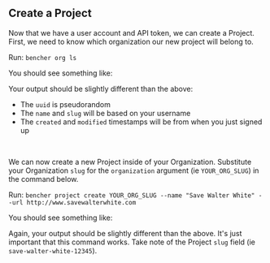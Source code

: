 
## Create a Project

Now that we have a user account and API token, we can create a Project.
First, we need to know which organization our new project will belong to.

Run: `bencher org ls`

You should see something like:

<QSOrgLsOutput />

Your output should be slightly different than the above:
- The `uuid` is pseudorandom
- The `name` and `slug` will be based on your username
- The `created` and `modified` timestamps will be from when you just signed up

<br />

We can now create a new Project inside of your Organization.
Substitute your Organization `slug` for the `organization` argument (ie `YOUR_ORG_SLUG`) in the command below.

Run: `bencher project create YOUR_ORG_SLUG --name "Save Walter White" --url http://www.savewalterwhite.com`

You should see something like:

<QSProjectCreateOutput />

Again, your output should be slightly different than the above.
It's just important that this command works.
Take note of the Project `slug` field (ie `save-walter-white-12345`).
